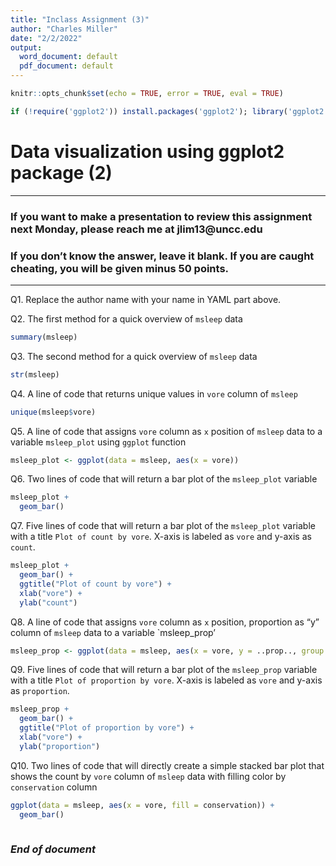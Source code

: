---
title: "Inclass Assignment (3)"
author: "Charles Miller"
date: "2/2/2022"
output:
  word_document: default
  pdf_document: default
---

```{r setup, include=FALSE}
knitr::opts_chunk$set(echo = TRUE, error = TRUE, eval = TRUE)
```

```{r, include=FALSE}
if (!require('ggplot2')) install.packages('ggplot2'); library('ggplot2') 
```

# Data visualization using ggplot2 package (2)

***
### If you want to make a presentation to review this assignment next Monday, please reach me at jlim13@uncc.edu

### If you don't know the answer, leave it blank. If you are caught cheating, you will be given minus 50 points.   
***

Q1. Replace the author name with your name in YAML part above. 

Q2. The first method for a quick overview of `msleep` data 
```{r}

summary(msleep)

```

Q3. The second method for a quick overview of `msleep` data 
```{r}

str(msleep)
```

Q4. A line of code that returns unique values in `vore` column of `msleep`
```{r}

unique(msleep$vore)

```

Q5. A line of code that assigns `vore` column as `x` position of `msleep` data to a variable `msleep_plot` using `ggplot` function
```{r}
msleep_plot <- ggplot(data = msleep, aes(x = vore))

```

Q6. Two lines of code that will return a bar plot of the `msleep_plot` variable 
```{r, out.width='50%'}
msleep_plot +
  geom_bar()

```

Q7. Five lines of code that will return a bar plot of the `msleep_plot` variable with a title `Plot of count by vore`. X-axis is labeled as `vore` and y-axis as `count`.   
```{r, out.width='50%'}
msleep_plot +
  geom_bar() +
  ggtitle("Plot of count by vore") +
  xlab("vore") +
  ylab("count")
```

Q8. A line of code that assigns `vore` column as `x` position, proportion as "y" column of `msleep` data to a variable `msleep_prop'
```{r} 
msleep_prop <- ggplot(data = msleep, aes(x = vore, y = ..prop.., group = 1))

```

Q9. Five lines of code that will return a bar plot of the `msleep_prop` variable with a title `Plot of proportion by vore`. X-axis is labeled as `vore` and y-axis as `proportion`. 
```{r}
msleep_prop +
  geom_bar() +
  ggtitle("Plot of proportion by vore") +
  xlab("vore") +
  ylab("proportion")

```

Q10. Two lines of code that will directly create a simple stacked bar plot that shows the count by `vore` column of `msleep` data with filling color by `conservation` column
```{r}
ggplot(data = msleep, aes(x = vore, fill = conservation)) +
  geom_bar()
  

```

### *End of document*